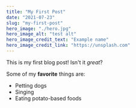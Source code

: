 ```yaml
---
title: "My First Post"
date: "2021-07-23"
slug: "my-first-post"
hero_image: "./hero.jpg"
hero_image_alt: "test alt"
hero_image_credit_text: "Example name"
hero_image_credit_link: "https://unsplash.com"
---
```


This is my first blog post! Isn't it _great_?

Some of my **favorite** things are:

- Petting dogs
- Singing
- Eating potato-based foods
